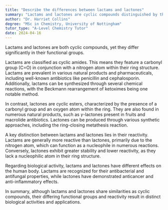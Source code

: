 ```yaml
---
title: "Describe the differences between lactams and lactones"
summary: "Lactams and lactones are cyclic compounds distinguished by their functional groups, with lactams containing a nitrogen atom in the ring and lactones featuring an oxygen atom."
author: "Dr. Harriet Collins"
degree: "MSc in Chemistry, University of Nottingham"
tutor_type: "A-Level Chemistry Tutor"
date: 2024-04-16
---
```


Lactams and lactones are both cyclic compounds, yet they differ significantly in their functional groups.

Lactams are classified as cyclic amides. This means they feature a carbonyl group ($\text{C=O}$) in conjunction with a nitrogen atom within their ring structure. Lactams are prevalent in various natural products and pharmaceuticals, including well-known antibiotics like penicillin and cephalosporin. Additionally, lactams can be synthesized through several chemical reactions, with the Beckmann rearrangement of ketoximes being one notable method.

In contrast, lactones are cyclic esters, characterized by the presence of a carbonyl group and an oxygen atom within the ring. They are also found in numerous natural products, such as $\gamma$-lactones present in fruits and macrolide antibiotics. Lactones can be produced through various synthetic approaches, including the ring-closing metathesis reaction.

A key distinction between lactams and lactones lies in their reactivity. Lactams are generally more reactive than lactones, primarily due to the nitrogen atom, which can function as a nucleophile in numerous reactions. Conversely, lactones exhibit greater stability and lower reactivity, as they lack a nucleophilic atom in their ring structure.

Regarding biological activity, lactams and lactones have different effects on the human body. Lactams are recognized for their antibacterial and antifungal properties, while lactones have demonstrated anticancer and anti-inflammatory effects.

In summary, although lactams and lactones share similarities as cyclic compounds, their differing functional groups and reactivity result in distinct biological activities and applications.
    